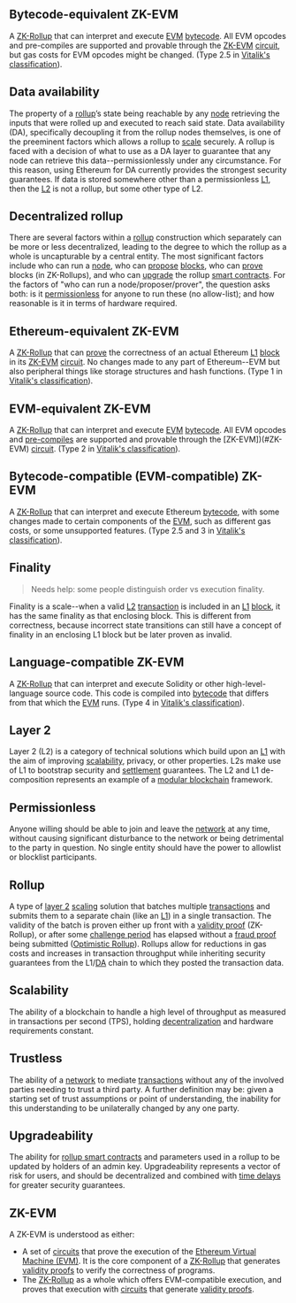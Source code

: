
## Bytecode-equivalent ZK-EVM

A [ZK-Rollup](/rollup-glossary#zk-rollup) that can interpret and execute [EVM](/rollup-glossary#Ethereum-Virtual-Machine-(EVM)) [bytecode](/rollup-glossary#bytecode). All EVM opcodes and pre-compiles are supported and provable through the [ZK-EVM](/rollup-glossary#zk-evm) [circuit](/rollup-glossary#circuit), but gas costs for EVM opcodes might be changed. (Type 2.5 in [Vitalik's classification](https://vitalik.ca/general/2022/08/04/zkevm.html)).

## Data availability

The property of a [rollup](#rollup)’s state being reachable by any [node](/rollup-glossary#node) retrieving the inputs that were rolled up and executed to reach said state. Data availability (DA), specifically decoupling it from the rollup nodes themselves, is one of the preeminent factors which allows a rollup to [scale](#Scalability) securely. A rollup is faced with a decision of what to use as a DA layer to guarantee that any node can retrieve this data--permissionlessly under any circumstance. For this reason, using Ethereum for DA currently provides the strongest security guarantees. If data is stored somewhere other than a permissionless [L1](/rollup-glossary#Layer-1), then the [L2](#Layer-2) is not a rollup, but some other type of L2.

## Decentralized rollup

There are several factors within a [rollup](/rollup-glossary#rollup) construction which separately can be more or less decentralized, leading to the degree to which the rollup as a whole is uncapturable by a central entity. The most significant factors include who can run a [node](/rollup-glossary#node), who can [propose](#proposer) [blocks](/rollup-glossary#block), who can [prove](#prover) blocks (in ZK-Rollups), and who can [upgrade](#Upgradeability) the rollup [smart contracts](/rollup-glossary#Smart-contract). For the factors of "who can run a node/proposer/prover", the question asks both: is it [permissionless](#permissionless) for anyone to run these (no allow-list); and how reasonable is it in terms of hardware required.

## Ethereum-equivalent ZK-EVM

A [ZK-Rollup](/rollup-glossary#ZK-Rollup) that can [prove](/rollup-glossary#Prover) the correctness of an actual Ethereum [L1](/rollup-glossary#Layer-1) [block](/rollup-glossary#Block) in its [ZK-EVM](#ZK-EVM) [circuit](/rollup-glossary#circuit). No changes made to any part of Ethereum--EVM but also peripheral things like storage structures and hash functions. (Type 1 in [Vitalik's classification](https://vitalik.ca/general/2022/08/04/zkevm.html)).

## EVM-equivalent ZK-EVM

A [ZK-Rollup](/rollup-glossary#ZK-Rollup) that can interpret and execute [EVM](/rollup-glossary#Ethereum-Virtual-Machine-(EVM)) [bytecode](/rollup-glossary#Bytecode). All EVM opcodes and [pre-compiles](/rollup-glossary#Pre-compiles) are supported and provable through the [ZK-EVM])(#ZK-EVM) [circuit](/rollup-glossary#circuit). (Type 2 in [Vitalik's classification](https://vitalik.ca/general/2022/08/04/zkevm.html)).

## Bytecode-compatible (EVM-compatible) ZK-EVM

A [ZK-Rollup](/rollup-glossary#ZK-Rollup) that can interpret and execute Ethereum [bytecode](/rollup-glossary#Bytecode), with some changes made to certain components of the [EVM](/rollup-glossary#Ethereum-Virtual-Machine-(EVM)), such as different gas costs, or some unsupported features. (Type 2.5 and 3 in [Vitalik's classification](https://vitalik.ca/general/2022/08/04/zkevm.html)).

## Finality

> Needs help: some people distinguish order vs execution finality.

Finality is a scale--when a valid [L2](#Layer-2) [transaction](/rollup-glossary#Transaction) is included in an [L1](/rollup-glossary#Layer-1) [block](/rollup-glossary#Block), it has the same finality as that enclosing block. This is different from correctness, because incorrect state transitions can still have a concept of finality in an enclosing L1 block but be later proven as invalid.

## Language-compatible ZK-EVM

A [ZK-Rollup](/rollup-glossary#ZK-Rollup) that can interpret and execute Solidity or other high-level-language source code. This code is compiled into [bytecode](/rollup-glossary#Bytecode) that differs from that which the [EVM](/rollup-glossary#Ethereum-Virtual-Machine-(EVM)) runs. (Type 4 in [Vitalik's classification](https://vitalik.ca/general/2022/08/04/zkevm.html)).

## Layer 2

Layer 2 (L2) is a category of technical solutions which build upon an [L1](/rollup-glossary#layer-1) with the aim of improving [scalability](#scalability), privacy, or other properties. L2s make use of L1 to bootstrap security and [settlement](/rollup-glossary#settlement) guarantees. The L2 and L1 de-composition represents an example of a [modular blockchain](/rollup-glossary#Modular-blockchains) framework.

## Permissionless

Anyone willing should be able to join and leave the [network](/rollup-glossary#Network) at any time, without causing significant disturbance to the network or being detrimental to the party in question. No single entity should have the power to allowlist or blocklist participants.

## Rollup

A type of [layer 2](#layer-2) [scaling](#Scalability) solution that batches multiple [transactions](/rollup-glossary#Transaction) and submits them to a separate chain (like an [L1](/rollup-glossary#Layer-1)) in a single transaction. The validity of the batch is proven either up front with a [validity proof](/rollup-glossary#validity-proof) (ZK-Rollup), or after some [challenge period](/rollup-glossary#Challenge-period) has elapsed without a [fraud proof](/rollup-glossary#fraud-proof) being submitted ([Optimistic Rollup](/rollup-glossary#Optimistic-Rollup)). Rollups allow for reductions in gas costs and increases in transaction throughput while inheriting security guarantees from the L1/[DA](#Data-availability) chain to which they posted the transaction data.

## Scalability

The ability of a blockchain to handle a high level of throughput as measured in transactions per second (TPS), holding [decentralization](#decentralized-rollup) and hardware requirements constant.

## Trustless

The ability of a [network](/rollup-glossary#Network) to mediate [transactions](/rollup-glossary#Transaction) without any of the involved parties needing to trust a third party. A further definition may be: given a starting set of trust assumptions or point of understanding, the inability for this understanding to be unilaterally changed by any one party.

## Upgradeability

The ability for [rollup smart contracts](/rollup-glossary#rollup-contracts) and parameters used in a rollup to be updated by holders of an admin key. Upgradeability represents a vector of risk for users, and should be decentralized and combined with [time delays](/rollup-glossary#time-delay) for greater security guarantees.

## ZK-EVM

A ZK-EVM is understood as either:
- A set of [circuits](/rollup-glossary#circuit) that prove the execution of the [Ethereum Virtual Machine (EVM)](/rollup-glossary#Ethereum-Virtual-Machine-(EVM)). It is the core component of a [ZK-Rollup](/rollup-glossary#ZK-Rollup) that generates [validity proofs](/rollup-glossary#Validity-proof) to verify the correctness of programs.
- The [ZK-Rollup](/rollup-glossary#ZK-Rollup) as a whole which offers EVM-compatible execution, and proves that execution with [circuits](/rollup-glossary#circuit) that generate [validity proofs](/rollup-glossary#Validity-proof).
